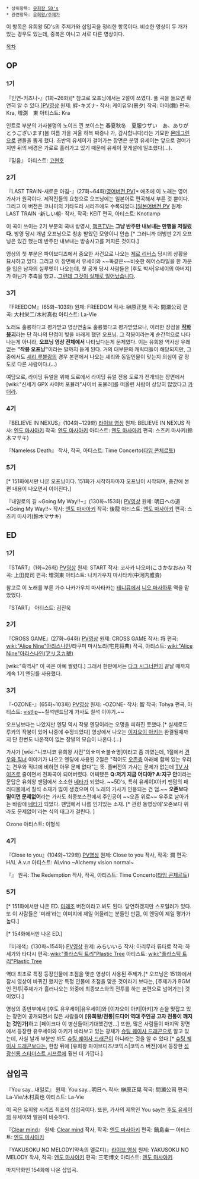  * 상위항목: [[유희왕 5D's]]
 * 관련항목: [[유희왕/주제가]]
이 항목은 유희왕 5D's의 주제가와 삽입곡을 정리한 항목이다. 비슷한 영상이 두 개가 있는 경우도 있는데, 중복은 아니고 서로 다른 영상이다.

[[목차]]
== OP ==
=== 1기 ===
{{{#!HTML
<iframe width="560" height="315" src="http://www.youtube.com/embed/jqashoUUIkA" frameborder="0" allowfullscreen></iframe>
}}}

『인연-키즈나-』(1화~26화)[* 참고로 오프닝에서는 2절이 쓰였다. 풀 곡을 들으면 확연히 알 수 있다.][http://youtu.be/G6eARtt2mic PV영상]
원제: 絆-キズナ-
작사: 케이유우(景夕)
작곡: 마이(舞)
편곡: Kra, 増渕　東
아티스트: Kra

인트로 부분의 가사불명의 노이즈 낀 보이스는 春夏秋冬　夏服ウザい　あ、ありがとうございます(봄 여름 가을 겨울 하복 짜증나 가, 감사합니다)라는 기묘한 [[몬데그린]]으로 팬들을 뿜게 했다. 초반의 유세이가 걸어가는 장면은 분명 유세이는 앞으로 걸어가지만 뒤의 배경은 가로로 흘러가고 있기 때문에 유세이 꽃게설에 일조했다(...).

{{{#!HTML
<iframe width="480" height="360" src="http://www.youtube.com/embed/_jye3864HX4?rel=0" frameborder="0" allowfullscreen></iframe>
}}}

『믿음』
아티스트: [[고현호]]

=== 2기 ===
{{{#!HTML
<iframe width="560" height="315" src="http://www.youtube.com/embed/VrMzhxnR-eY?rel=0" frameborder="0" allowfullscreen></iframe>
}}}

『LAST TRAIN-새로운 아침-』(27화~64화)[http://www.youtube.com/watch?v=3jo35y5ItjY&list=PLBE01F9E611694A05&feature=share 영어버전 PV][* 애초에 이 노래는 영어 가사가 원곡이다. 제작진들의 요청으로 오프닝에는 일본어로 편곡해서 부른 것 뿐이다. 그리고 이 버전은 코나미의 기타도라 시리즈에도 수록되었다.][https://www.youtube.com/watch?v=MW4OCA3ZlOI 일본어버전 PV]
원제: LAST TRAIN -新しい朝-
작사, 작곡: KEIT
편곡, 아티스트: Knotlamp

이 곡이 쓰이는 2기 부분의 국내 방영시, [[챔프TV]]는 '''그냥 반주만 내보내는 만행을 저질렀다.''' 방영 당시 개념 오프닝으로 칭송 받았던 모양이니 안습.[* 그러니까 더빙판 2기 오프닝은 있긴 했는데 반주만 내보내는 방송사고를 저지른 것이다.]

영상의 첫 부분은 파이브디즈에서 중요한 사건으로 나오는 [[제로 리버스]] 당시의 상황을 묘사하고 있다. 그리고 이 장면에서 유세이와 ~~똑같은~~비슷한 헤어스타일을 한 가운을 입은 남자의 실루엣이 나오는데, 첫 공개 당시 사람들은 [후도 박사|유세이의 아버지]가 아닌가 추측을 했고...[[그런데 그것이 실제로 일어났습니다]].
=== 3기 ===
{{{#!HTML
<iframe width="560" height="315" src="http://www.youtube.com/embed/68co4fMBPug" frameborder="0" allowfullscreen></iframe>}}}

『FREEDOM』(65화~103화)
원제: FREEDOM
작사: 榊原正晃
작곡: 間瀬公司
편곡: 大村栄二/木村真也
아티스트: La-Vie

노래도 훌륭하다고 평가받고 영상연출도 훌륭했다고 평가받았으나, 이러한 장점을 '''[[작화붕괴]]'''라는 단 하나의 단점이 빛을 바래게 했던 오프닝. 그 작붕이라는게 순간적으로 나타나는게 아니라, '''오프닝 영상 전체에서''' 나타났다는게 문제였다. 이는 유희왕 역사상 유래없는 '''"작붕 오프닝"'''이라는 말까지 듣게 된다. 거의 대부분의 캐릭터들이 해당되지만, 그 중에서도 [[셰리 루블랑]]의 경우 본편에서 나오는 셰리와 동일인물이 맞는지 의심이 갈 정도로 다른 사람이다.(...)

여담으로, 라이딩 듀얼을 위해 도로에서 라이딩 듀얼 전용 도로가 전개되는 장면에서 [wiki:"신세기 GPX 사이버 포뮬러"사이버 포뮬러]를 떠올린 사람이 상당히 많았다고 [[카더라]]. 
=== 4기 ===
{{{#!HTML
<iframe width="560" height="315" src="http://www.youtube.com/embed/WdhggQPTFtc" frameborder="0" allowfullscreen></iframe>
}}}

『BELIEVE IN NEXUS』(104화~129화) [http://youtu.be/ARHIaPv-XaA 라이브 영상]
원제: BELIEVE IN NEXUS
작사: [[엔도 마사아키]]
작곡: [[엔도 마사아키]]
아티스트: [[엔도 마사아키]]
편곡: 스즈키 마사키(鈴木マサキ)

{{{#!HTML
<iframe width="480" height="360" src="http://www.youtube.com/embed/YoDDqOYYzfg?rel=0" frameborder="0" allowfullscreen></iframe>
}}}

『Nameless Death』
작사, 작곡, 아티스트: Time Concerto([[타임 콘체르토]])

=== 5기 ===
{{{#!HTML
<iframe width="560" height="315" src="//www.youtube-nocookie.com/embed/SmdLSRClenY" frameborder="0" allowfullscreen></iframe>
}}}

{{{#!HTML
<iframe width="560" height="315" src="//www.youtube-nocookie.com/embed/rc2ntNpBvHo?rel=0" frameborder="0" allowfullscreen></iframe>
}}}
[* 151화에서만 나온 오프닝이다. 151화가 시작하자마자 오프닝이 시작되며, 중간에 본편 내용이 나오면서 이어진다.]

『내일로의 길 ~Going My Way!!~』(130화~153화) [http://youtu.be/cQEMa3V3hxI PV영상]
원제: 明日への道 ~Going My Way!!~
작사: [[엔도 마사아키]]
작곡: 後龍
아티스트: [[엔도 마사아키]]
편곡: 스즈키 마사키(鈴木マサキ)

== ED ==
=== 1기 ===
{{{#!HTML
<iframe width="560" height="315" src="http://www.youtube.com/embed/qGFSwqLa2Fg" frameborder="0" allowfullscreen></iframe>
}}}

『START』(1화~26화) [http://youtu.be/MyVBzeGZw9k PV영상]
원제: START
작사: 코사카 나오미(こさかなおみ)
작곡: 上田晃司
편곡: 増渕東
아티스트: 나카가우치 마사타카(中河内雅貴)

참고로 이 노래를 부른 가수 나카가우치 마사타카는 [[테니뮤]]에서 [[니오 마사하루]] 역을 맡았었다.

{{{#!HTML
<iframe width="480" height="360" src="http://www.youtube.com/embed/048jMwPAb4Q?rel=0" frameborder="0" allowfullscreen></iframe>
}}}

『START』
아티스트: 김진욱

=== 2기 ===
{{{#!HTML
<iframe width="640" height="480" src="//www.youtube-nocookie.com/embed/_Bu2YpSl5zQ?rel=0" frameborder="0" allowfullscreen></iframe>
}}}

『CROSS GAME』(27화~64화) [http://youtu.be/tk-xyMFgI6Y PV영상]
원제: CROSS GAME
작사: 将
편곡: [[wiki:"Alice Nine"아리스나인]]/타쿠미 마사노리(宅見将典)
작곡, 아티스트: [[wiki:"Alice Nine"아리스나인(アリス九號)]]

[wiki:"흑역사" 이 곡은 아예 짤렸다.] 그래서 한판에서는 [[다크 시그너]]편이 끝날 때까지 계속 1기 엔딩를 사용했다.

=== 3기 ===
{{{#!HTML
<iframe width="560" height="315" src="http://www.youtube.com/embed/sxRMHjwcty8?rel=0" frameborder="0" allowfullscreen></iframe>
}}}

『-OZONE-』(65화~103화) [http://youtu.be/MWgnKYCWP0s PV영상]
원제: -OZONE-
작사: 智
작곡: Tohya 
편곡, 아티스트: [[vistlip]]~~칠석밴드답게 가사도 칠석 이야기.~~

오프닝보다는 나았지만 엔딩 역시 작붕 엔딩이라는 오명을 피하진 못했다.[* 실제로도 루카의 작붕이 있어 나중에 수정되었다] 영상에서 나오는 [[이자요이 아키]]는 완결될때까지 단 한번도 나온적이 없는 장발의 모습이 나온다.(...)

가사가 [wiki:"니코니코 유희왕 사전"의☆미☆불☆명]이라고 좀 까였는데, 1절에서 [[견우와 직녀]] 이야기가 나오고 엔딩에 사용된 2절은 "적어도 [[오존층]] 아래에 함께 있는 우리는 견우와 직녀에 비하면 아무 문제 없다"는 뜻. 풀버전의 가사는 문제가 없는데 [[TV 사이즈]]로 줄이면서 전파곡이 되어버렸다. 어찌됐든 '''Q:저기 지금 어디야? A:지구 안'''이라는 문답은 유희왕 팬덤에서 소소한 [[네타]]가 되었다. ~~5D's, 특히 유세이X아키 팬덤의 패러디물에서 칠석 소재가 많이 생겼으며 이 노래의 가사가 인용되는 건 덤.~~ '''오존보다 밑이면 문제없어'''라는 가사도 최종보스전에서 주인공이 ~~오존 위로~~ 우주로 날아가는 바람에 [[네타]]가 되었다. 팬덤에서 나름 인기있는 소재. [* 관련 동영상에'오존보다 위라도 문제없어'라는 식의 태그가 걸린다. ]


Ozone
아티스트: 이형석
=== 4기 ===
{{{#!HTML
<iframe width="560" height="315" src="http://www.youtube.com/embed/aBetem1tu64" frameborder="0" allowfullscreen></iframe>
}}}

『Close to you』(104화~129화) [http://youtu.be/kH_bS1GNqrs PV영상]
원제: Close to you 
작사, 작곡: 潤
편곡: HΛL A.v.n
아티스트: ALvino ~Alchemy vision normal~

{{{#!HTML
<iframe title='유희왕(Yu-Gi-Oh) 5D's 한국 TV판 3기 ED Theme by Time Concerto' width='560px' height='315px' src='http://videofarm.daum.net/controller/video/viewer/Video.html?vid=9Usa9Dt-j84$&play_loc=undefined' frameborder='0' scrolling='no' ></iframe>
}}}

『{{{The Redemption:유희왕5D's Edition}}}』
원곡: The Redemption
작사, 작곡, 아티스트: Time Concerto([[타임 콘체르토]])

=== 5기 ===
{{{#!HTML
<iframe width="560" height="315" src="http://www.youtube.com/embed/qmujlj4NX48?rel=0" frameborder="0" allowfullscreen></iframe>
}}}

{{{#!HTML
<iframe width="560" height="315" src="http://www.youtube.com/embed/hmePkPE_2P8?rel=0" frameborder="0" allowfullscreen></iframe>
}}}[* 151화에서만 나온 ED. [[일리아스텔의 멸사성|미래조]] 버전이라고 봐도 된다. 당연하겠지만 스포일러가 있다. 또 이 사람들은 '미래'라는 이미지에 제일 어울리는 분들인 만큼, 이 엔딩이 제일 평가가 높다.]

{{{#!HTML
<iframe width="560" height="315" src="//www.youtube-nocookie.com/embed/oOyUBSHki4g?rel=0" frameborder="0" allowfullscreen></iframe>
}}}[* 154화에서만 나온 ED.]

『미래색』(130화~154화) [http://youtu.be/x3msEOwONhg PV영상]
원제: みらいいろ
작사: 아리무라 류타로
작곡: 하세가와 타다시
편곡: [[wiki:"플라스틱 트리"Plastic Tree]]
아티스트: [[wiki:"플라스틱 트리"Plastic Tree]]

역대 최초로 특정 등장인물에 초점을 맞춘 영상이 사용된 주제가.[* 오프닝은 151화에서 잠시 영상이 바뀌긴 했지만 특정 인물에 초점을 맞춘 것이라기 보다는, [주제가가 BGM인 전투|주제가가 흘러나오는 와중에 최종보스와의 전투를 하는 본편으로 넘어가는] 것이었다.]

영상의 종반부에서 [후도 유우세이|유우세이]와 [이자요이 아키|아키]가 손을 맞잡고 있는 장면이 공개되면서 많은 사람들이 '''[유희왕/전통|드디어 역대 주인공 고자 전통이 깨지는 것인가]'''하고 [페이크다 이 병신들아|기대했건만...] 또한, 많은 사람들이 마지막 장면에서 등장한 유우세이와 아키가 바라보고 있는 광채가 [[슈팅 퀘이사 드래곤]]으로 알고 있는데, 사실 날개 부분만 봐도 [[슈팅 퀘이사 드래곤]]이 아니라는 것을 알 수 있다.[* [[슈팅 퀘이사 드래곤]]보다는, 한참 뒤에 [유희왕 파이브디즈/코믹스|코믹스 버전]에서 등장한 [[성광신룡 스타더스트 시프르]]에 훨씬 더 가깝다.]

== 삽입곡 ==
{{{#!html
 <iframe width="420" height="315" src="http://www.youtube.com/embed/dhMKnh6IQzA" frameborder="0" allowfullscreen></iframe>
}}}

『You say…내일로』
원제: You say…明日へ
작사: 榊原正晃
작곡: 間瀬公司
편곡: La-Vie/木村真也
아티스트: La-Vie

이 곡은 유희왕 시리즈 최초의 삽입곡이다. 또한, 가사의 제목인 You say는 [[후도 유세이]]의 유세이와 발음이 비슷하다.

{{{#!html
 <iframe width="480" height="360" src="http://www.youtube.com/embed/Enj2qRG0UGE" frameborder="0" allowfullscreen></iframe>
}}}

『[[Clear mind]]』
원제: [[Clear mind]]
작사, 작곡: [[엔도 마사아키]]
편곡: 鍋島圭一
아티스트: [[엔도 마사아키]]


{{{#!html
<iframe width="420" height="315" src="https://www.youtube.com/embed/N24ghE3QuuI" frameborder="0" allowfullscreen></iframe>
}}}

『YAKUSOKU NO MELODY(약속의 멜로디)』[https://youtu.be/ljWN2-KwB-A 라이브 영상]
원제: YAKUSOKU NO MELODY
작사, 작곡: [[엔도 마사아키]]
편곡: 三宅博文
아티스트: [[엔도 마사아키]]

마지막화인 154화에 나온 삽입곡.
